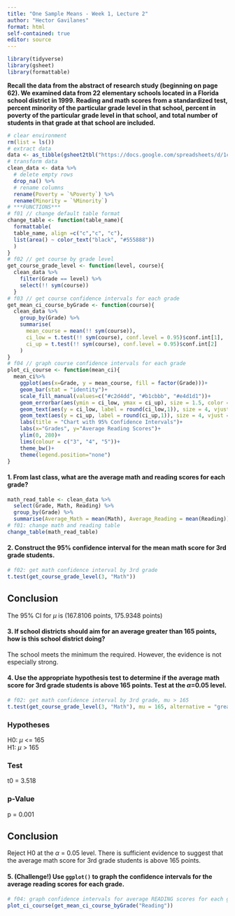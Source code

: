 ```yaml
---
title: "One Sample Means - Week 1, Lecture 2"
author: "Hector Gavilanes"
format: html
self-contained: true
editor: source
---
```


```r
library(tidyverse)
library(gsheet)
library(formattable)
```

**Recall the data from the abstract of research study (beginning on page 62). We examined data from 22 elementary schools located in a Florida school district in 1999. Reading and math scores from a standardized test, percent minority of the particular grade level in that school, percent in poverty of the particular grade level in that school, and total number of students in that grade at that school are included.**

```r
# clear environment
rm(list = ls())
# extract data
data <- as_tibble(gsheet2tbl("https://docs.google.com/spreadsheets/d/1cVGLLdILMI34xjnzHfJNHua6fJROJwCzUBFgV22OLT4/edit#gid=0"))
# transform data
clean_data <- data %>% 
  # delete empty rows
  drop_na() %>% 
  # rename columns
  rename(Poverty = `%Poverty`) %>% 
  rename(Minority = `%Minority`)
# ***FUNCTIONS***
# f01 // change default table format
change_table <- function(table_name){
  formattable(
  table_name, align =c("c","c", "c"),
  list(area() ~ color_text("black", "#555888"))
  )
}
# f02 // get course by grade level
get_course_grade_level <- function(level, course){
  clean_data %>% 
    filter(Grade == level) %>% 
    select(!! sym(course))
  }
# f03 // get course confidence intervals for each grade
get_mean_ci_course_byGrade <- function(course){
  clean_data %>% 
    group_by(Grade) %>%
    summarise(
      mean_course = mean(!! sym(course)),
      ci_low = t.test(!! sym(course), conf.level = 0.95)$conf.int[1],
      ci_up = t.test(!! sym(course), conf.level = 0.95)$conf.int[2]
    )
}
# f04 // graph course confidence intervals for each grade
plot_ci_course <- function(mean_ci){
  mean_ci%>% 
    ggplot(aes(x=Grade, y = mean_course, fill = factor(Grade)))+
    geom_bar(stat = "identity")+
    scale_fill_manual(values=c("#c2d4dd", "#b1cbbb", "#e4d1d1"))+
    geom_errorbar(aes(ymin = ci_low, ymax = ci_up), size = 1.5, color = "#034f84", width = 0.4)+
    geom_text(aes(y = ci_low, label = round(ci_low,1)), size = 4, vjust = 2, color = "black")+
    geom_text(aes(y = ci_up, label = round(ci_up,1)), size = 4, vjust = -1, color = "black")+
    labs(title = "Chart with 95% Confidence Intervals")+
    labs(x="Grades", y="Average Reading Scores")+
    ylim(0, 280)+
    lims(colour = c("3", "4", "5"))+
    theme_bw()+
    theme(legend.position="none")
} 
```

#### 1. From last class, what are the average math and reading scores for each grade?

```r
math_read_table <- clean_data %>% 
  select(Grade, Math, Reading) %>% 
  group_by(Grade) %>% 
  summarise(Average_Math = mean(Math), Average_Reading = mean(Reading))
# f01: change math and reading table
change_table(math_read_table)
```

#### 2. Construct the 95% confidence interval for the mean math score for 3rd grade students.

```r
# f02: get math confidence interval by 3rd grade
t.test(get_course_grade_level(3, "Math"))
```
## Conclusion
The 95% CI for $\mu$ is (167.8106 points, 175.9348 points)

#### 3. If school districts should aim for an average greater than 165 points, how is this school district doing?
The school meets the minimum the required. However, the evidence is not especially strong.

#### 4. Use the appropriate hypothesis test to determine if the average math score for 3rd grade students is above 165 points. Test at the $\alpha$=0.05 level.

```r
# f02: get math confidence interval by 3rd grade, mu > 165
t.test(get_course_grade_level(3, "Math"), mu = 165, alternative = "greater")
```
### Hypotheses
H0: $\mu$ <= 165\
H1: $\mu$ >  165

### Test
t0 = 3.518

### p-Value
p = 0.001

## Conclusion
Reject H0 at the $\alpha$ = 0.05 level. There is sufficient evidence to suggest that the average math score for 3rd grade students is above 165 points.

#### 5. (Challenge!) Use `ggplot()` to graph the confidence intervals for the average reading scores for each grade.

```r
# f04: graph confidence intervals for average READING scores for each grade  
plot_ci_course(get_mean_ci_course_byGrade("Reading"))
```
